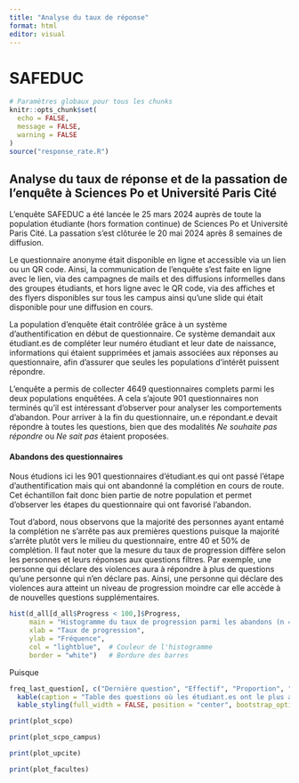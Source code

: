 ```yaml
---
title: "Analyse du taux de réponse"
format: html
editor: visual
---
```


# SAFEDUC

```r
# Paramètres globaux pour tous les chunks
knitr::opts_chunk$set(
  echo = FALSE, 
  message = FALSE, 
  warning = FALSE
)
source("response_rate.R")
```

## Analyse du taux de réponse et de la passation de l'enquête à Sciences Po et Université Paris Cité

L'enquête SAFEDUC a été lancée le 25 mars 2024 auprès de toute la population étudiante (hors formation continue) de Sciences Po et Université Paris Cité. La passation s'est clôturée le 20 mai 2024 après 8 semaines de diffusion.

Le questionnaire anonyme était disponible en ligne et accessible via un lien ou un QR code. Ainsi, la communication de l'enquête s'est faite en ligne avec le lien, via des campagnes de mails et des diffusions informelles dans des groupes étudiants, et hors ligne avec le QR code, via des affiches et des flyers disponibles sur tous les campus ainsi qu'une slide qui était disponible pour une diffusion en cours.

La population d'enquête était contrôlée grâce à un système d'authentification en début de questionnaire. Ce système demandait aux étudiant.es de compléter leur numéro étudiant et leur date de naissance, informations qui étaient supprimées et jamais associées aux réponses au questionnaire, afin d'assurer que seules les populations d'intérêt puissent répondre.

L'enquête a permis de collecter 4649 questionnaires complets parmi les deux populations enquêtées. A cela s'ajoute 901 questionnaires non terminés qu'il est intéressant d'observer pour analyser les comportements d'abandon. Pour arriver à la fin du questionnaire, un.e répondant.e devait répondre à toutes les questions, bien que des modalités *Ne souhaite pas répondre* ou *Ne sait pas* étaient proposées.

#### Abandons des questionnaires

Nous étudions ici les 901 questionnaires d'étudiant.es qui ont passé l'étape d'authentification mais qui ont abandonné la complétion en cours de route. Cet échantillon fait donc bien partie de notre population et permet d'observer les étapes du questionnaire qui ont favorisé l'abandon.

Tout d'abord, nous observons que la majorité des personnes ayant entamé la complétion ne s'arrête pas aux premières questions puisque la majorité s'arrête plutôt vers le milieu du questionnaire, entre 40 et 50% de complétion. Il faut noter que la mesure du taux de progression diffère selon les personnes et leurs réponses aux questions filtres. Par exemple, une personne qui déclare des violences aura à répondre à plus de questions qu'une personne qui n'en déclare pas. Ainsi, une personne qui déclare des violences aura atteint un niveau de progression moindre car elle accède à de nouvelles questions supplémentaires.

```r
hist(d_all[d_all$Progress < 100,]$Progress,
     main = "Histogramme du taux de progression parmi les abandons (n = 901) ",
     xlab = "Taux de progression",
     ylab = "Fréquence",
     col = "lightblue",  # Couleur de l'histogramme
     border = "white")   # Bordure des barres

```

Puisque

```r
freq_last_question[, c("Dernière question", "Effectif", "Proportion", "Question d'abandon")] %>%
  kable(caption = "Table des questions où les étudiant.es ont le plus abandonné la complétion (n = 901)") %>%
  kable_styling(full_width = FALSE, position = "center", bootstrap_options = c("striped", "hover", "condensed", "responsive"))
```

```r
print(plot_scpo)
```

```r
print(plot_scpo_campus)
```

```r
print(plot_upcite)
```

```r
print(plot_facultes)
```

